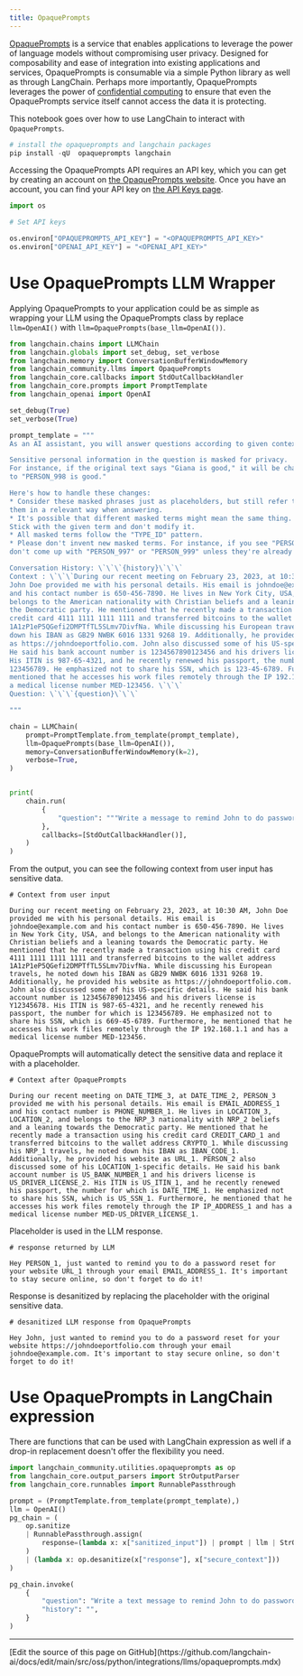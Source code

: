 ```yaml
---
title: OpaquePrompts
---
```


[OpaquePrompts](https://opaqueprompts.readthedocs.io/en/latest/) is a service that enables applications to leverage the power of language models without compromising user privacy. Designed for composability and ease of integration into existing applications and services, OpaquePrompts is consumable via a simple Python library as well as through LangChain. Perhaps more importantly, OpaquePrompts leverages the power of [confidential computing](https://en.wikipedia.org/wiki/Confidential_computing) to ensure that even the OpaquePrompts service itself cannot access the data it is protecting.

This notebook goes over how to use LangChain to interact with `OpaquePrompts`.

```python
# install the opaqueprompts and langchain packages
pip install -qU  opaqueprompts langchain
```

Accessing the OpaquePrompts API requires an API key, which you can get by creating an account on [the OpaquePrompts website](https://opaqueprompts.opaque.co/). Once you have an account, you can find your API key on [the API Keys page](https:opaqueprompts.opaque.co/api-keys).

```python
import os

# Set API keys

os.environ["OPAQUEPROMPTS_API_KEY"] = "<OPAQUEPROMPTS_API_KEY>"
os.environ["OPENAI_API_KEY"] = "<OPENAI_API_KEY>"
```

# Use OpaquePrompts LLM Wrapper

Applying OpaquePrompts to your application could be as simple as wrapping your LLM using the OpaquePrompts class by replace `llm=OpenAI()` with `llm=OpaquePrompts(base_llm=OpenAI())`.

```python
from langchain.chains import LLMChain
from langchain.globals import set_debug, set_verbose
from langchain.memory import ConversationBufferWindowMemory
from langchain_community.llms import OpaquePrompts
from langchain_core.callbacks import StdOutCallbackHandler
from langchain_core.prompts import PromptTemplate
from langchain_openai import OpenAI

set_debug(True)
set_verbose(True)

prompt_template = """
As an AI assistant, you will answer questions according to given context.

Sensitive personal information in the question is masked for privacy.
For instance, if the original text says "Giana is good," it will be changed
to "PERSON_998 is good."

Here's how to handle these changes:
* Consider these masked phrases just as placeholders, but still refer to
them in a relevant way when answering.
* It's possible that different masked terms might mean the same thing.
Stick with the given term and don't modify it.
* All masked terms follow the "TYPE_ID" pattern.
* Please don't invent new masked terms. For instance, if you see "PERSON_998,"
don't come up with "PERSON_997" or "PERSON_999" unless they're already in the question.

Conversation History: \`\`\`{history}\`\`\`
Context : \`\`\`During our recent meeting on February 23, 2023, at 10:30 AM,
John Doe provided me with his personal details. His email is johndoe@example.com
and his contact number is 650-456-7890. He lives in New York City, USA, and
belongs to the American nationality with Christian beliefs and a leaning towards
the Democratic party. He mentioned that he recently made a transaction using his
credit card 4111 1111 1111 1111 and transferred bitcoins to the wallet address
1A1zP1eP5QGefi2DMPTfTL5SLmv7DivfNa. While discussing his European travels, he noted
down his IBAN as GB29 NWBK 6016 1331 9268 19. Additionally, he provided his website
as https://johndoeportfolio.com. John also discussed some of his US-specific details.
He said his bank account number is 1234567890123456 and his drivers license is Y12345678.
His ITIN is 987-65-4321, and he recently renewed his passport, the number for which is
123456789. He emphasized not to share his SSN, which is 123-45-6789. Furthermore, he
mentioned that he accesses his work files remotely through the IP 192.168.1.1 and has
a medical license number MED-123456. \`\`\`
Question: \`\`\`{question}\`\`\`

"""

chain = LLMChain(
    prompt=PromptTemplate.from_template(prompt_template),
    llm=OpaquePrompts(base_llm=OpenAI()),
    memory=ConversationBufferWindowMemory(k=2),
    verbose=True,
)


print(
    chain.run(
        {
            "question": """Write a message to remind John to do password reset for his website to stay secure."""
        },
        callbacks=[StdOutCallbackHandler()],
    )
)
```

From the output, you can see the following context from user input has sensitive data.

```
# Context from user input

During our recent meeting on February 23, 2023, at 10:30 AM, John Doe provided me with his personal details. His email is johndoe@example.com and his contact number is 650-456-7890. He lives in New York City, USA, and belongs to the American nationality with Christian beliefs and a leaning towards the Democratic party. He mentioned that he recently made a transaction using his credit card 4111 1111 1111 1111 and transferred bitcoins to the wallet address 1A1zP1eP5QGefi2DMPTfTL5SLmv7DivfNa. While discussing his European travels, he noted down his IBAN as GB29 NWBK 6016 1331 9268 19. Additionally, he provided his website as https://johndoeportfolio.com. John also discussed some of his US-specific details. He said his bank account number is 1234567890123456 and his drivers license is Y12345678. His ITIN is 987-65-4321, and he recently renewed his passport, the number for which is 123456789. He emphasized not to share his SSN, which is 669-45-6789. Furthermore, he mentioned that he accesses his work files remotely through the IP 192.168.1.1 and has a medical license number MED-123456.
```

OpaquePrompts will automatically detect the sensitive data and replace it with a placeholder.

```
# Context after OpaquePrompts

During our recent meeting on DATE_TIME_3, at DATE_TIME_2, PERSON_3 provided me with his personal details. His email is EMAIL_ADDRESS_1 and his contact number is PHONE_NUMBER_1. He lives in LOCATION_3, LOCATION_2, and belongs to the NRP_3 nationality with NRP_2 beliefs and a leaning towards the Democratic party. He mentioned that he recently made a transaction using his credit card CREDIT_CARD_1 and transferred bitcoins to the wallet address CRYPTO_1. While discussing his NRP_1 travels, he noted down his IBAN as IBAN_CODE_1. Additionally, he provided his website as URL_1. PERSON_2 also discussed some of his LOCATION_1-specific details. He said his bank account number is US_BANK_NUMBER_1 and his drivers license is US_DRIVER_LICENSE_2. His ITIN is US_ITIN_1, and he recently renewed his passport, the number for which is DATE_TIME_1. He emphasized not to share his SSN, which is US_SSN_1. Furthermore, he mentioned that he accesses his work files remotely through the IP IP_ADDRESS_1 and has a medical license number MED-US_DRIVER_LICENSE_1.
```

Placeholder is used in the LLM response.

```
# response returned by LLM

Hey PERSON_1, just wanted to remind you to do a password reset for your website URL_1 through your email EMAIL_ADDRESS_1. It's important to stay secure online, so don't forget to do it!
```

Response is desanitized by replacing the placeholder with the original sensitive data.

```
# desanitized LLM response from OpaquePrompts

Hey John, just wanted to remind you to do a password reset for your website https://johndoeportfolio.com through your email johndoe@example.com. It's important to stay secure online, so don't forget to do it!
```

# Use OpaquePrompts in LangChain expression

There are functions that can be used with LangChain expression as well if a drop-in replacement doesn't offer the flexibility you need.

```python
import langchain_community.utilities.opaqueprompts as op
from langchain_core.output_parsers import StrOutputParser
from langchain_core.runnables import RunnablePassthrough

prompt = (PromptTemplate.from_template(prompt_template),)
llm = OpenAI()
pg_chain = (
    op.sanitize
    | RunnablePassthrough.assign(
        response=(lambda x: x["sanitized_input"]) | prompt | llm | StrOutputParser(),
    )
    | (lambda x: op.desanitize(x["response"], x["secure_context"]))
)

pg_chain.invoke(
    {
        "question": "Write a text message to remind John to do password reset for his website through his email to stay secure.",
        "history": "",
    }
)
```

---

<Callout icon="pen-to-square" iconType="regular">
  [Edit the source of this page on GitHub](https://github.com/langchain-ai/docs/edit/main/src/oss/python/integrations/llms/opaqueprompts.mdx)
</Callout>
